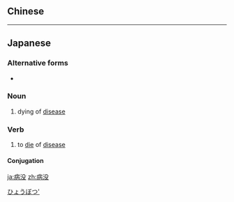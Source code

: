 {{also|病沒}}
==Chinese==
{{zh-see|病歿|v}}

----

==Japanese==
{{ja-kanjitab|びょう|ぼつ|yomi=o}}

===Alternative forms===
* {{l|ja|病歿}}

===Noun===
{{ja-noun|びょうぼつ}}

# dying of [[disease]]

===Verb===
{{ja-verb-suru|びょうぼつ}}

# to [[die]] of [[disease]]

====Conjugation====
{{ja-suru|びょうぼつ}}

[[Category:ja:Death|ひょうぼつ']]

[[ja:病没]]
[[zh:病没]]